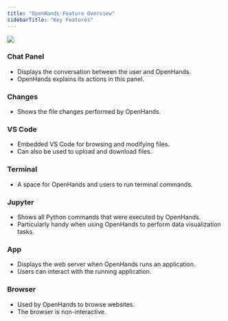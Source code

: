 ```yaml
---
title: "OpenHands Feature Overview"
sidebarTitle: "Key Features"
---
```


<Frame>
<img src="https://docs.all-hands.dev/assets/images/oh-features-ac674d593b94d5d550b51075ccd41075.png" />
</Frame>
</CodeGroup>

### Chat Panel

* Displays the conversation between the user and OpenHands.
* OpenHands explains its actions in this panel.

### Changes

* Shows the file changes performed by OpenHands.

### VS Code

* Embedded VS Code for browsing and modifying files.
* Can also be used to upload and download files.

### Terminal

* A space for OpenHands and users to run terminal commands.

### Jupyter

* Shows all Python commands that were executed by OpenHands.
* Particularly handy when using OpenHands to perform data visualization tasks.

### App

* Displays the web server when OpenHands runs an application.
* Users can interact with the running application.

### Browser

* Used by OpenHands to browse websites.
* The browser is non-interactive.
